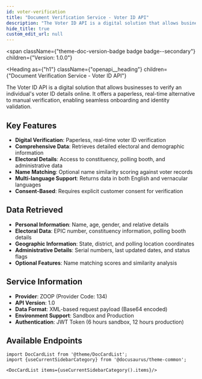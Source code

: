 ```yaml
---
id: voter-verification
title: "Document Verification Service - Voter ID API"
description: "The Voter ID API is a digital solution that allows businesses to verify an individual's voter ID details online. It offers a paperless, real-time alternative to manual verification, enabling seamless onboarding and identity validation."
hide_title: true
custom_edit_url: null
---
```



<span
  className={"theme-doc-version-badge badge badge--secondary"}
  children={"Version: 1.0.0"}
>
</span>

<Heading
  as={"h1"}
  className={"openapi__heading"}
  children={"Document Verification Service - Voter ID API"}
>
</Heading>

The Voter ID API is a digital solution that allows businesses to verify an individual's voter ID details online. It offers a paperless, real-time alternative to manual verification, enabling seamless onboarding and identity validation.

## Key Features

- **Digital Verification**: Paperless, real-time voter ID verification
- **Comprehensive Data**: Retrieves detailed electoral and demographic information
- **Electoral Details**: Access to constituency, polling booth, and administrative data
- **Name Matching**: Optional name similarity scoring against voter records
- **Multi-language Support**: Returns data in both English and vernacular languages
- **Consent-Based**: Requires explicit customer consent for verification

## Data Retrieved

- **Personal Information**: Name, age, gender, and relative details
- **Electoral Data**: EPIC number, constituency information, polling booth details
- **Geographic Information**: State, district, and polling location coordinates
- **Administrative Details**: Serial numbers, last updated dates, and status flags
- **Optional Features**: Name matching scores and similarity analysis

## Service Information

- **Provider**: ZOOP (Provider Code: 134)
- **API Version**: 1.0
- **Data Format**: XML-based request payload (Base64 encoded)
- **Environment Support**: Sandbox and Production
- **Authentication**: JWT Token (6 hours sandbox, 12 hours production)

## Available Endpoints

```mdx-code-block
import DocCardList from '@theme/DocCardList';
import {useCurrentSidebarCategory} from '@docusaurus/theme-common';

<DocCardList items={useCurrentSidebarCategory().items}/>
```
      